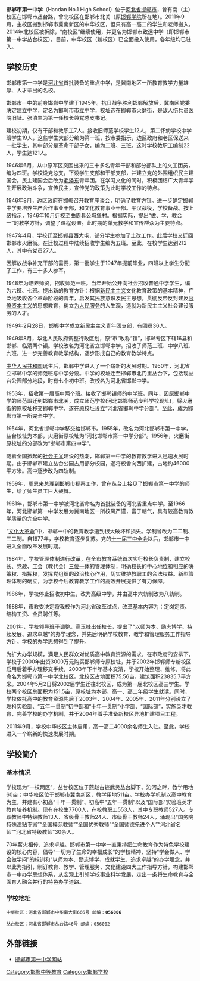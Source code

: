 '''邯郸市第一中学'''（Handan No.1 High School）位于[[河北省|河北省]][[邯郸市|邯郸市]]，曾有南（主）校区在邯郸市丛台路，曾北校区在邯郸市北关（原[[邯郸学院|邯郸学院]]所在地）。2011年9月，主校区搬到邯郸市冀南新区的中华校区，但只有高一高二的学生和老师搬入。2014年北校区被拆除，“南校区”继续使用，并更名为邯郸市致远中学（即邯郸市第一中学丛台校区）。目前，中华校区（新校区）已全面投入使用，各年级均已驻入。

==学校历史==
邯郸市第一中学是[[河北省|河北省]]首批装备的重点中学，是冀南地区一所教育教学力量雄厚、人才辈出的名校。 

邯郸市一中的前身邯郸中学建于1945年。抗日战争胜利邯郸解放后，冀南区党委决定建立中学，定名为邯郸市市立中学，校址选在邯郸市火磨街，是敌人伤兵员医院旧址。张泊生为第一任校长兼党总支书记。 

建校初期，仅有干部和教职工7人。接收旧师范学校学生12人，第二怀幼学校中学班学生19人，这些学生大部分编为第一班，按市委指示，边区政府和老区保送来一批学生，其中部分是革命干部子女，编为二班、三班。这时学校教职工编制22人，学生达121人。 

1946年6月，从中原军区突围出来的三十多名青年干部和部分部队上的文工团员，编为四班。学校设党总支，下设学生支部和干部支部，并建立党的外围组织民主建国会。民主建国会后改为[[毛泽东|毛泽东]]青年团。在学习文化的同时，积极团结广大青年学生开展政治斗争，宣传民主，宣传党的政策为此时学校工作的特点。 

1946年8月，边区政府在邯郸召开教育座谈会，明确了教育方针。进一步确定邯郸中学要培养生产合作事业干部，和文化教育事业干部。平汉战役，学校备战。按上级指示，1946年10月迁校至[[曲周|曲周]]县公城堡村。根据实际，提出“做、学、教合一”的教学方针，调整了课程设置。此时期的单元教学和宣传群众为主要特点。 

1947年4月，学校迁至[[邯郸县|邯郸县]]西大屯，部分学生参加了土改工作。此后学校又迁回邯郸市火磨街。在迁校过程中陆续招收学生编为五班。至此，在校学生达到212人，其中有党员27人。 

因解放战争补充干部的需要，第一批学生于1947年提前毕业，四班以上学生分配了工作，有三十多人参军。 

1948年为培养师资，招收师范一班。当年开始公开向社会招收普通中学学生，编为六班、七班。提出新的教育方针：根据[[新民主主义|新民主主义]]文化教育政策的基本精神，广泛地吸收各个革命阶段的青年，启发其民族意识及民主思想，贯彻反帝反封建反[[官僚资本主义|官僚资本主义]]的思想教育，树立[[为人民服务|为人民服务]]的人生观，造就为新民主主义社会建设服务的人才。 

1949年2月28日，邯郸中学成立新民主主义青年团支部，有团员36人。 

1949年8月，华北人民政府调整行政区划，原“市”改称“镇”，邯郸专区下辖16县和邯郸、临清两个镇。学校改名为河北省立邯郸中学。招收了师范二班、中学八班、九班，进一步完善教育教学结构，逐步形成自己的教育教学特点。 

[[中华人民共和国|中华人民共和国]]诞生后，邯郸中学进入了一个崭新的发展时期。1950年，河北省立邯郸中学的师范班与中学分设。中学的校址迁至邯郸市北门里丛台下，包括现丛台公园部分地段，时有七个初中班。改校名为河北省邯郸中学。 

1953年，招收第一届高中两个班。接收了邯郸镇师的中学班。同年，因原邯郸中学的师范班迁到邯郸市北关，成立师范学校(河北邯郸师范专科学校现址)，将火磨街的原校址移交邯郸中学，遂在原校址设立“河北省邯郸中学分部”。至此，成为邯郸市第一所完全中学。 

1954年，河北省邯郸中学移交给邯郸市。1955年，改名为河北邯郸市第一中学，丛台校址为本部，火磨街原校址为“河北邯郸市第一中学分部”。1956年，火磨街原校址的分部改为“邯郸市第四中学”。 

随着全国掀起的[[社会主义|社会主义]]建设的热潮，邯郸第一中学的教育教学进入迅速发展时期。由于邯郸市建立丛台公园占用部分校园，遂将校舍向西扩建，占地约46000平方米。高中逐步改为四轨制。 

1959年，[[周恩来|周恩来]]总理到邯郸市视察工作，曾在丛台上接见了邯郸市第一中学的师生，给了师生员工巨大鼓舞。 

1961年，邯郸市第一中学被河北省命名为首批装备的河北省重点中学。至1966年，河北邯郸第一中学发展为冀南地区一所校风严谨，富于朝气，具有较高教育教学质量的完全中学。 

“[[文化大革命|文化大革命]]”中，邯郸一中的教育教学遭到很大破坏和损失。学制曾改为二二制、三二制。自1977年，学校教育逐步复苏。党的[[十一届三中全会|十一届三中全会]]以后，邯郸市一中进入全面改革发展时期。 

1984年，学校管理体制进行改革，在全市教育系统首次实行校长负责制，建立校长、党政、工会（教代会）[[三位一体|三位一体]]的管理体制，明确校长的中心地位和相应的决策权、指挥权，发挥党组织的政治核心作用，切实维护教职工的合法权益。新型管理体制的确立，为学校今后教育教学工作的高效开展提供了有力保障。 

1986年，学校停止招收初中生，改为高级中学，并由高中六轨制改为八轨制。 

1988年，市教委决定将我校作为河北省改革试点，改革基本内容为：定岗定责、结构工资、全员聘任等。 

2001年，学校领导班子调整。高玉峰出任校长，提出了“以师为本、励志博学、持续发展、追求卓越”的办学理念，并先后明确学校教育、教学和管理服务工作指导方针。学校的办学思想得到了提升。 

为扩大办学规模，满足人民群众对优质高中教育资源的需求，在市政府的安排下，学校于2000年出资3000万元购买邯郸师专原校址，并于2002年邯郸师专新校区启用后着手办理移交手续，2003年下半年基本交清，学校开始整理、维修，将此命名为邯郸市第一中学北校区。北校区占地面积75.56亩，建筑面积23835.7平方米。2004年5月2日将2002届学生迁往北校区，成为第一届北校区高三学生。学校两个校区总面积为151.5亩，原校址为本部，高一、高二年级学生就读。同时，学校依托高中的教育资源先后于2003年、2004年、2005年、2011年分别设立了理科实验部、“五年一贯制”初中部和“十年一贯制”小学部、“国际部”，实施英才教育，完善学校的办学机制，并于2004年着手准备新校区异地扩建项目工程。 

2011年9月，学校中华校区主体启用，高一高二4000余名师生入驻。至此，学校进入一个崭新的快速发展时期。 

==学校简介==
===基本情况===
学校现为“一校两区”，丛台校区位于燕赵古迹武灵丛台脚下、沁河之畔，教学用地60亩；中华校区位于邯郸市冀南新区，教学用地511亩。学校办学机制以高中教育为主，并建有小初高“十年一贯制”、初高中“五年一贯制”以及“国际部”实验班英才教育培养机制。现有在校生7700人，在校教职工553人，其中专职教师527人。专职教师中特级教师13人、省级骨干教师24人、市级骨干教师24人，涌现出“国务院特殊津贴专家”“全国模范教师”“全国优秀教师”“全国师德先进个人”“河北省名师”“河北省特级教师”30余人。

70年薪火相传、追求卓越。邯郸市第一中学一直秉持把生命教育作为特色学校建设的核心内容，倡导“一切为了生命的幸福成长”的学校精神，坚持“学会做人、学会做学问”的校训和“以师为本、励志博学、成就学生、追求卓越”的办学理念，并以此为指引，制订教育、教学、管理服务、文化建设四大工作指导方针，构建邯郸市一中办学思想体系，从宏观上引领学校事业科学发展，走出一条将生命教育与全面育人融合并行的特色办学道路。 

===学校地址===
 中华校区：河北省邯郸市中华南大街666号 邮编：'''056006'''

 丛台校区：河北省邯郸市丛台路46号 邮编：056002

==外部链接==
* [http://www.handanyz.com/ 邯郸市第一中学网站] {{Wayback|url=http://www.handanyz.com/ |date=20060411044259 }}
{{河北省示范性普通高级中学}}

[[Category:邯郸中等教育|Category:邯郸中等教育]]
[[Category:邯郸学校|Category:邯郸学校]]
